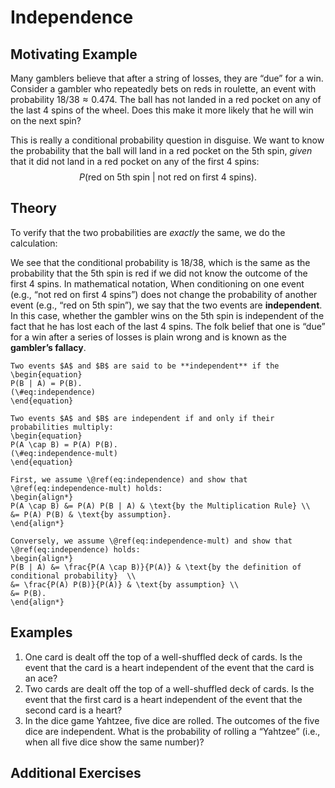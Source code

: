 # Independence {#independence}

## Motivating Example {-}

Many gamblers believe that after a string of losses, they are "due"
for a win. Consider a gambler who repeatedly bets on reds in 
roulette, an event with probability $18 / 38 \approx 0.474$. The ball has
not landed in a red pocket on any of the last 4 spins of the wheel. 
Does this make it more likely that he will win on the next spin?

This is really a conditional probability question in disguise. 
We want to know the probability that the ball will land in a
red pocket on the 5th spin, _given_ that it did not land in a
red pocket on any of the first 4 spins:
$$ P(\text{red on 5th spin}\ |\ \text{not red on first 4 spins}). $$
<!-- First, let's simulate this (conditional) probability: -->
<!-- ```{r} -->
<!-- # define the 38 possible outcomes on a roulette wheel -->
<!-- # (18 red spaces, 18 black spaces, 0, and 00) -->
<!-- roulette_wheel <- c(rep("red", 18), rep("black", 18), "0", "00") -->

<!-- sims <- c() # initialize vector for storing the simulation outcomes -->

<!-- # repeat 100000 times -->
<!-- for (i in 1:100000) { -->
<!--   # simulate 5 spins -->
<!--   spins <- sample(roulette_wheel, size=5, replace=TRUE) -->

<!--   # restrict to simulations where the first 4 spins were all not red -->
<!--   if (all(spins[1:4] != "red")) { -->
<!--     sims <- c(sims, spins[5]) # add outcome of 5th spin to simulation results -->
<!--   } -->
<!-- } -->

<!-- # tabulate the simulation results -->
<!-- results <- table(sims) -->
<!-- results -->
<!-- ``` -->

<!-- The simulated probability is  -->
<!-- $`r results["red"]` / `r length(sims)` \approx `r round(results["red"] / length(sims), 3)`$, which  -->
<!-- does not seem different from the overall probability of a ball landing in a red pocket,  -->
<!-- $18 / 38 \approx 0.474$. -->

## Theory {-}

To verify that the two probabilities are _exactly_ the same, we 
do the calculation:

\begin{align*}
P(\text{red on 5th spin}\ |\ \text{not red on first 4 spins}) &= \frac{P(\text{not red on first 4 spins}\ \cap\ \text{red on 5th spin}) }{P(\text{not red on first 4 spins})} \\
&= \frac{ 20^4 \cdot 18 \big/ 38^5 }{20^4 \big/ 38^4} \\
&= \frac{18}{38}.
\end{align*}

We see that the conditional probability is $18 / 38$, which is the same as the probability that the 5th 
spin is red if we did not know the outcome of the first 4 spins. In mathematical notation,
\begin{align*}
P(\text{red on 5th spin}\ |\ \text{not red on first 4 spins}) &= P(\text{red on 5th spin})
\end{align*}
When conditioning on one event (e.g., "not red on first 4 spins") does not change the probability 
of another event (e.g., "red on 5th spin"), we say that the two 
events are **independent**. In this case, whether the gambler wins on the 5th spin is 
independent of the fact that he has lost each of the last 4 spins. The folk belief that one is 
"due" for a win after a series of losses is plain wrong and is known as the **gambler's fallacy**.

```definition
Two events $A$ and $B$ are said to be **independent** if the 
\begin{equation}
P(B | A) = P(B).
(\#eq:independence)
\end{equation}
```

```theorem
Two events $A$ and $B$ are independent if and only if their probabilities multiply:
\begin{equation}
P(A \cap B) = P(A) P(B).
(\#eq:independence-mult)
\end{equation}
```
```proof
First, we assume \@ref(eq:independence) and show that \@ref(eq:independence-mult) holds:
\begin{align*}
P(A \cap B) &= P(A) P(B | A) & \text{by the Multiplication Rule} \\
&= P(A) P(B) & \text{by assumption}.
\end{align*}

Conversely, we assume \@ref(eq:independence-mult) and show that \@ref(eq:independence) holds:
\begin{align*}
P(B | A) &= \frac{P(A \cap B)}{P(A)} & \text{by the definition of conditional probability}  \\
&= \frac{P(A) P(B)}{P(A)} & \text{by assumption} \\
&= P(B).
\end{align*}
```

## Examples {-}

1. One card is dealt off the top of a well-shuffled deck of cards. Is the event that the card is a 
heart independent of the event that the card is an ace?
2. Two cards are dealt off the top of a well-shuffled deck of cards. Is the event that the 
first card is a heart independent of the event that the second card is a heart?
3. In the dice game Yahtzee, five dice are rolled. The outcomes of the five dice are independent. 
What is the probability of rolling a "Yahtzee" (i.e., when all five dice show the same number)?

## Additional Exercises {-}
